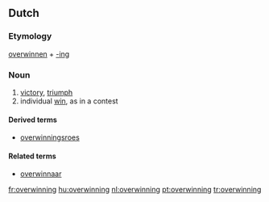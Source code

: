 ==Dutch==

===Etymology===
[[overwinnen]] + [[-ing#Dutch|-ing]]

===Noun===
{{infl|nl|noun|g=f|plural|veroveringen}}

# [[victory]], [[triumph]]
# individual [[win]], as in a contest

====Derived terms====
* [[overwinningsroes]]

====Related terms====
* [[overwinnaar]]

[[fr:overwinning]]
[[hu:overwinning]]
[[nl:overwinning]]
[[pt:overwinning]]
[[tr:overwinning]]